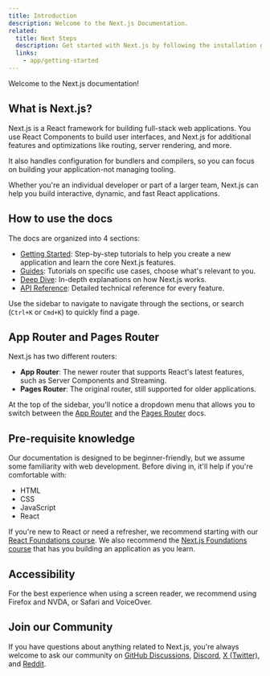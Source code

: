 ```yaml
---
title: Introduction
description: Welcome to the Next.js Documentation.
related:
  title: Next Steps
  description: Get started with Next.js by following the installation guide.
  links:
    - app/getting-started
---
```


Welcome to the Next.js documentation!

## What is Next.js?

Next.js is a React framework for building full-stack web applications. You use React Components to build user interfaces, and Next.js for additional features and optimizations like routing, server rendering, and more.

It also handles configuration for bundlers and compilers, so you can focus on building your application-not managing tooling.

Whether you're an individual developer or part of a larger team, Next.js can help you build interactive, dynamic, and fast React applications.

## How to use the docs

The docs are organized into 4 sections:

- [Getting Started](/docs/app/getting-started): Step-by-step tutorials to help you create a new application and learn the core Next.js features.
- [Guides](/docs/app/guides): Tutorials on specific use cases, choose what's relevant to you.
- [Deep Dive](/docs/app/deep-dive): In-depth explanations on how Next.js works.
- [API Reference](/docs/app/api-reference): Detailed technical reference for every feature.

Use the sidebar to navigate to navigate through the sections, or search (`Ctrl+K` or `Cmd+K`) to quickly find a page.

## App Router and Pages Router

Next.js has two different routers:

- **App Router**: The newer router that supports React's latest features, such as Server Components and Streaming.
- **Pages Router**: The original router, still supported for older applications.

At the top of the sidebar, you'll notice a dropdown menu that allows you to switch between the [App Router](/docs/app) and the [Pages Router](/docs/pages) docs.

## Pre-requisite knowledge

Our documentation is designed to be beginner-friendly, but we assume some familiarity with web development. Before diving in, it'll help if you're comfortable with:

- HTML
- CSS
- JavaScript
- React

If you're new to React or need a refresher, we recommend starting with our [React Foundations course](/learn/react-foundations). We also recommend the [Next.js Foundations course](/learn/dashboard-app) that has you building an application as you learn.

## Accessibility

For the best experience when using a screen reader, we recommend using Firefox and NVDA, or Safari and VoiceOver.

## Join our Community

If you have questions about anything related to Next.js, you're always welcome to ask our community on [GitHub Discussions](https://github.com/vercel/next.js/discussions), [Discord](https://discord.com/invite/bUG2bvbtHy), [X (Twitter)](https://x.com/nextjs), and [Reddit](https://www.reddit.com/r/nextjs).
